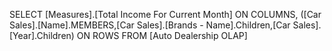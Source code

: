 SELECT
	[Measures].[Total Income For Current Month] ON COLUMNS,
   ([Car Sales].[Name].MEMBERS,[Car Sales].[Brands - Name].Children,[Car Sales].[Year].Children) ON ROWS
FROM [Auto Dealership OLAP]